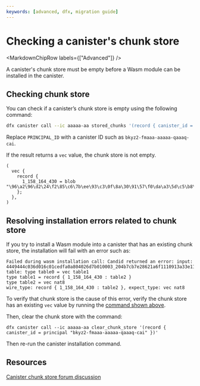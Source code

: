 ```yaml
---
keywords: [advanced, dfx, migration guide]
---
```



# Checking a canister's chunk store

<MarkdownChipRow labels={["Advanced"]} />



A canister's chunk store must be empty before a Wasm module can be installed in the canister.

## Checking chunk store

You can check if a canister’s chunk store is empty using the following command:

```bash
dfx canister call --ic aaaaa-aa stored_chunks '(record { canister_id = principal "PRINCIPAL_ID" })'
```

Replace `PRINCIPAL_ID` with a canister ID such as `bkyz2-fmaaa-aaaaa-qaaaq-cai`.

If the result returns a `vec` value, the chunk store is not empty.

```
(
  vec {
    record {
      1_158_164_430 = blob "\96\a2\96\d2\24\f2\85\c6\7b\ee\93\c3\0f\8a\30\91\57\f0\da\a3\5d\c5\b8\7e\41\0b\78\63\0a\09\cf\c7";
    };
  },
)
```

## Resolving installation errors related to chunk store

If you try to install a Wasm module into a canister that has an existing chunk store, the installation will fail with an error such as:

```
Failed during wasm installation call: Candid returned an error: input: 4449444c036d016c01cedfa0a804026d7b010003_204b7cb7e28621a6f1110913a33e11455d407f584d3cfe91edf6c12c75b6bd00a2204f7deaf907cea359eda7caa340b204e1558cf451da3fe7582a4cb010a57290d020f52735197797ef2a9e1d2b5d7ed8c13bcd1f41fc65a4731742c12b87f2346bc3
table: type table0 = vec table1
type table1 = record { 1_158_164_430 : table2 }
type table2 = vec nat8
wire_type: record { 1_158_164_430 : table2 }, expect_type: vec nat8
```

To verify that chunk store is the cause of this error, verify the chunk store has an existing `vec` value by running the [command shown above](#checking-chunk-store).

Then, clear the chunk store with the command:

```
dfx canister call --ic aaaaa-aa clear_chunk_store '(record { canister_id = principal "bkyz2-fmaaa-aaaaa-qaaaq-cai" })'
```

Then re-run the canister installation command.

## Resources

[Canister chunk store forum discussion](https://forum.dfinity.org/t/embedding-wasm-dfx-0-17-0-crashing-where-previous-version-works/27916/)